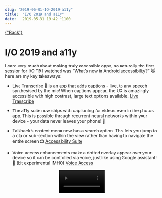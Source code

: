 ```yaml
---
slug: "2019-06-01-IO-2019-a11y"
title:  "I/O 2019 and a11y"
date:   2019-05-31 19:42 +1100
---
```



<div className="blogpage">
    <a href={"/blog"} smooth duration={1000}>
    {"Back"}
    </a>
</div>

<div className="blogText">

# I/O 2019 and a11y

I care very much about making truly accessible apps, so naturally the first session for I/O ‘19 I watched was “What’s new in Android accessibility?” 🐱 here are my key takeaways:

- Live Transcribe 📝 is an app that adds captions - live, to any speech synthesised by the mic! When captions appear, the UX is amazingly accessible with high contrast, large text options available. [Live Transcribe](https://play.google.com/store/apps/detailsid=com.google.audio.hearing.visualization.accessibility.scribe)

- The a11y suite now ships with captioning for videos even in the photos app. This is possible through recurrent neural networks within your device - your data never leaves your phone! 🤖

- Talkback’s context menu now has a search option. This lets you jump to a cta or sub-section within the view rather than having to navigate the entire screen 📺 [Accessibility Suite](https://play.google.com/store/apps/details?id=com.google.android.marvin.talkback)

- Voice access enhancements make a dotted overlay appear over your device so it can be controlled via voice, just like using Google assistant! 🤳 (bit experimental IMHO) [Voice Access](https://play.google.com/store/apps/details?id=com.google.android.apps.accessibility.voiceaccess)


<p align="center">
 <video width="30%" controls autostart autoPlay src={a11y} type="video/mp4" />
</p>

</div>